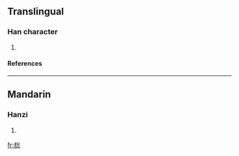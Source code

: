 ==Translingual==
===Han character===
{{Han char|rn=75|rad=木|as=08|sn=12|four=4893<sub>3</sub>|canj=木金戈心 (DCIP)}}
# {{defn|Han|sort=木08}}
====References====
{{Han ref|kx=0531.220|dkj=14917|dj=0920.070|hdz=21235.100|uh=68C7|ud=26823|bh=D9D9|bd=55769}}

----
==Mandarin==
===Hanzi===
{{cmn-hanzi|pin=[[cōng]] ([[cong1]]), [[jī]] ([[ji1]])|wg=ts'ung<sup>1</sup>, chi<sup>1</sup>}}
# {{defn|Mandarin}}

[[fr:棇]]